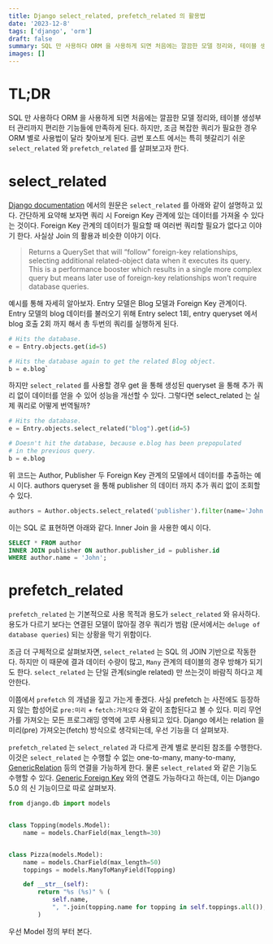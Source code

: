 ```yaml
---
title: Django select_related, prefetch_related 의 활용법
date: '2023-12-8'
tags: ['django', 'orm']
draft: false
summary: SQL 만 사용하다 ORM 을 사용하게 되면 처음에는 깔끔한 모델 정리와, 테이블 생성부터 관리까지 편리한 기능들에 만족하게 된다. 하지만, 조금 복잡한 쿼리가 필요한 경우 ORM 별로 사용법이 달라 찾아보게 된다. 금번 포스트 에서는 특히 헷갈리기 쉬운 `select_related` 와 `prefetch_related` 를 살펴보고자 한다.
images: []
---
```


# TL;DR

SQL 만 사용하다 ORM 을 사용하게 되면 처음에는 깔끔한 모델 정리와, 테이블 생성부터 관리까지 편리한 기능들에 만족하게 된다. 하지만, 조금 복잡한 쿼리가 필요한 경우 ORM 별로 사용법이 달라 찾아보게 된다. 금번 포스트 에서는 특히 헷갈리기 쉬운 `select_related` 와 `prefetch_related` 를 살펴보고자 한다.

# select_related

[Django documentation](https://docs.djangoproject.com/ko/5.0/ref/models/querysets/#select-related) 에서의 원문은 `select_related` 를 아래와 같이 설명하고 있다. 간단하게 요약해 보자면 쿼리 시 Foreign Key 관계에 있는 데이터를 가져올 수 있다는 것이다. Foreign Key 관계의 데이터가 필요할 때 여러번 쿼리할 필요가 없다고 이야기 한다. 사실상 Join 의 활용과 비슷한 이야기 이다.

> Returns a QuerySet that will “follow” foreign-key relationships, selecting additional related-object data when it executes its query. This is a performance booster which results in a single more complex query but means later use of foreign-key relationships won’t require database queries.

예시를 통해 자세히 알아보자. Entry 모델은 Blog 모델과 Foreign Key 관계이다. Entry 모델의 blog 데이터를 불러오기 위해 Entry select 1회, entry queryset 에서 blog 호출 2회 까지 해서 총 두번의 쿼리를 실행하게 된다.

```python
# Hits the database.
e = Entry.objects.get(id=5)

# Hits the database again to get the related Blog object.
b = e.blog`
```

하지만 `select_related` 를 사용할 경우 get 을 통해 생성된 queryset 을 통해 추가 쿼리 없이 데이터를 얻을 수 있어 성능을 개선할 수 있다. 그렇다면 select_related 는 실제 쿼리로 어떻게 번역될까?

```python
# Hits the database.
e = Entry.objects.select_related("blog").get(id=5)

# Doesn't hit the database, because e.blog has been prepopulated
# in the previous query.
b = e.blog
```

위 코드는 Author, Publisher 두 Foreign Key 관계의 모델에서 데이터를 추출하는 예시 이다. authors queryset 을 통해 publisher 의 데이터 까지 추가 쿼리 없이 조회할 수 있다. 
```python
authors = Author.objects.select_related('publisher').filter(name='John')
```

이는 SQL 로 표현하면 아래와 같다. Inner Join 을 사용한 예시 이다.

```sql
SELECT * FROM author
INNER JOIN publisher ON author.publisher_id = publisher.id
WHERE author.name = 'John';
```

# prefetch_related

`prefetch_related` 는 기본적으로 사용 목적과 용도가 `select_related` 와 유사하다. 용도가 다르기 보다는 연결된 모델이 많아질 경우 쿼리가 범람 (문서에서는 `deluge of database queries`) 되는 상황을 막기 위함이다.

조금 더 구체적으로 살펴보자면, `select_related` 는 SQL 의 JOIN 기반으로 작동한다. 하지만 이 때문에 결과 데이터 수량이 많고, `Many` 관계의 테이블의 경우 방해가 되기도 한다. `select_related` 는 단일 관계(single related) 만 쓰는것이 바람직 하다고 제안한다.

이쯤에서 `prefetch` 의 개념을 짚고 가는게 좋겠다. 사실 prefetch 는 사전에도 등장하지 않는 합성어로 `pre:미리` + `fetch:가져오다` 와 같이 조합된다고 볼 수 있다. 미리 무언가를 가져오는 모든 프로그래밍 영역에 고루 사용되고 있다. Django 에서는 relation 을 미리(pre) 가져오는(fetch) 방식으로 생각되는데, 우선 기능을 더 살펴보자.

`prefetch_related` 는 `select_related` 과 다르게 관계 별로 분리된 참조를 수행한다. 이것은 `select_related` 는 수행할 수 없는 one-to-many, many-to-many, [GenericRelation](https://docs.djangoproject.com/ko/5.0/ref/contrib/contenttypes/#reverse-generic-relations) 등의 연결을 가능하게 한다. 물론 `select_related` 와 같은 기능도 수행할 수 있다. [Generic Foreign Key](https://docs.djangoproject.com/ko/5.0/ref/contrib/contenttypes/#django.contrib.contenttypes.fields.GenericForeignKey) 와의 연결도 가능하다고 하는데, 이는 Django 5.0 의 신 기능이므로 따로 살펴보자.

```python
from django.db import models


class Topping(models.Model):
    name = models.CharField(max_length=30)


class Pizza(models.Model):
    name = models.CharField(max_length=50)
    toppings = models.ManyToManyField(Topping)

    def __str__(self):
        return "%s (%s)" % (
            self.name,
            ", ".join(topping.name for topping in self.toppings.all()),
        )
```

우선 Model 정의 부터 본다. 
